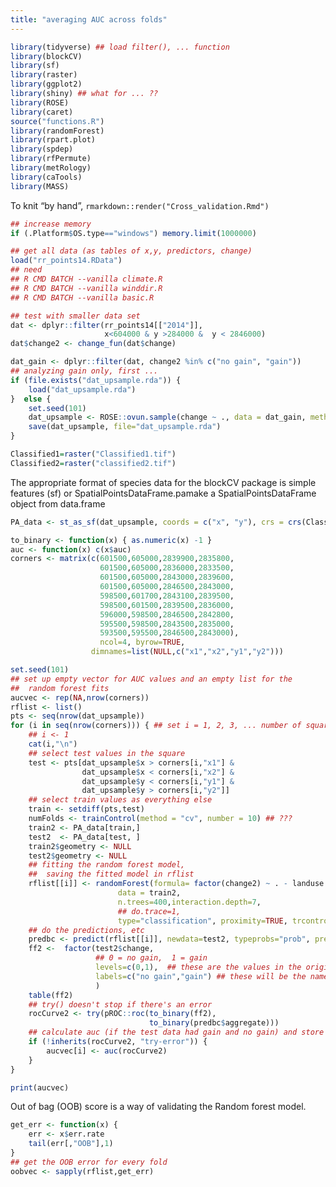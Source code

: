 ```yaml
---
title: "averaging AUC across folds"
---
```


```r
library(tidyverse) ## load filter(), ... function
library(blockCV)
library(sf)
library(raster)
library(ggplot2)
library(shiny) ## what for ... ??
library(ROSE)
library(caret)
source("functions.R")
library(randomForest)
library(rpart.plot)
library(spdep)
library(rfPermute)
library(metRology)
library(caTools)
library(MASS)
```

To knit "by hand", `rmarkdown::render("Cross_validation.Rmd")`

```r
## increase memory
if (.Platform$OS.type=="windows") memory.limit(1000000)

## get all data (as tables of x,y, predictors, change)
load("rr_points14.RData")
## need
## R CMD BATCH --vanilla climate.R
## R CMD BATCH --vanilla winddir.R
## R CMD BATCH --vanilla basic.R

## test with smaller data set
dat <- dplyr::filter(rr_points14[["2014"]],
                     x<604000 & y >284000 &  y < 2846000)
dat$change2 <- change_fun(dat$change)
```

```r
dat_gain <- dplyr::filter(dat, change2 %in% c("no gain", "gain")) 
## analyzing gain only, first ...
if (file.exists("dat_upsample.rda")) {
    load("dat_upsample.rda")
}  else {
    set.seed(101)
    dat_upsample <- ROSE::ovun.sample(change ~ ., data = dat_gain, method = "both", N=1500)$data
    save(dat_upsample, file="dat_upsample.rda")
}
```

```r
Classified1=raster("Classified1.tif")
Classified2=raster("classified2.tif")
```
The appropriate format of species data for the blockCV package is simple features (sf) or SpatialPointsDataFrame.pamake a SpatialPointsDataFrame object from data.frame
```r
PA_data <- st_as_sf(dat_upsample, coords = c("x", "y"), crs = crs(Classified1))
```

```r
to_binary <- function(x) { as.numeric(x) -1 }
auc <- function(x) c(x$auc)
corners <- matrix(c(601500,605000,2839900,2835800,
                    601500,605000,2836000,2833500,
                    601500,605000,2843000,2839600,
                    601500,605000,2846500,2843000,
                    598500,601700,2843100,2839500,
                    598500,601500,2839500,2836000,
                    596000,598500,2846500,2842800,
                    595500,598500,2843500,2835000,
                    593500,595500,2846500,2843000),
                    ncol=4, byrow=TRUE,
                  dimnames=list(NULL,c("x1","x2","y1","y2")))

set.seed(101)
## set up empty vector for AUC values and an empty list for the
##  random forest fits
aucvec <- rep(NA,nrow(corners))
rflist <- list()                  
pts <- seq(nrow(dat_upsample))
for (i in seq(nrow(corners))) { ## set i = 1, 2, 3, ... number of squares (9)
    ## i <- 1
    cat(i,"\n")
    ## select test values in the square
    test <- pts[dat_upsample$x > corners[i,"x1"] &
                dat_upsample$x < corners[i,"x2"] &
                dat_upsample$y < corners[i,"y1"] &
                dat_upsample$y > corners[i,"y2"]]
    ## select train values as everything else
    train <- setdiff(pts,test)
    numFolds <- trainControl(method = "cv", number = 10) ## ???
    train2 <- PA_data[train,]
    test2  <- PA_data[test, ]
    train2$geometry <- NULL
    test2$geometry <- NULL
    ## fitting the random forest model,
    ##  saving the fitted model in rflist
    rflist[[i]] <- randomForest(formula= factor(change2) ~ . - landuse - change,
                        data = train2,
                        n.trees=400,interaction.depth=7,
                        ## do.trace=1,
                        type="classification", proximity=TRUE, trcontrol=numFolds, keep.inbag = TRUE)
    ## do the predictions, etc 
    predbc <- predict(rflist[[i]], newdata=test2, typeprobs="prob", predict.all=TRUE)
    ff2 <-  factor(test2$change,
                   ## 0 = no gain,  1 = gain
                   levels=c(0,1),  ## these are the values in the original vector
                   labels=c("no gain","gain") ## these will be the names in the new vector
                   )
    table(ff2)
    ## try() doesn't stop if there's an error
    rocCurve2 <- try(pROC::roc(to_binary(ff2),
                               to_binary(predbc$aggregate)))
    ## calculate auc (if the test data had gain and no gain) and store it in the vector
    if (!inherits(rocCurve2, "try-error")) {
        aucvec[i] <- auc(rocCurve2)
    }
}
```

```r
print(aucvec)
```

Out of bag (OOB) score is a way of validating the Random forest model.

```r
get_err <- function(x) {
    err <- x$err.rate
    tail(err[,"OOB"],1)
}
## get the OOB error for every fold
oobvec <- sapply(rflist,get_err)
```
